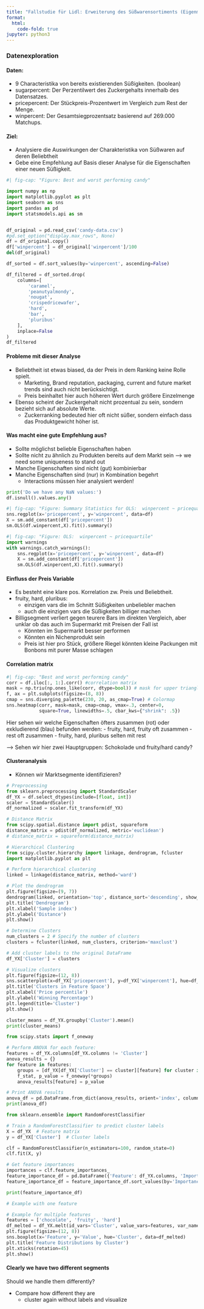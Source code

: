 ```yaml
---
title: "Fallstudie für Lidl: Erweiterung des Süßwarensortiments (Eigenmarke)"
format:
  html:
    code-fold: true
jupyter: python3
---
```


### Datenexploration

#### Daten:

- 9 Characteristika von bereits existierenden Süßigkeiten. (boolean)
- sugarpercent: Der Perzentilwert des Zuckergehalts innerhalb des Datensatzes.
- pricepercent: Der Stückpreis-Prozentwert im Vergleich zum Rest der Menge.
- winpercent: Der Gesamtsiegprozentsatz basierend auf 269.000 Matchups.

#### Ziel:

- Analysiere die Auswirkungen der Charakteristika von Süßwaren auf deren Beliebtheit
- Gebe eine Empfehlung auf Basis dieser Analyse für die Eigenschaften einer neuen Süßigkeit.


```python
#| fig-cap: "Figure: Best and worst performing candy"

import numpy as np
import matplotlib.pyplot as plt
import seaborn as sns
import pandas as pd
import statsmodels.api as sm


df_original = pd.read_csv('candy-data.csv')
#pd.set_option("display.max_rows", None)
df = df_original.copy()
df['winpercent'] = df_original['winpercent']/100
del(df_original)

df_sorted = df.sort_values(by='winpercent', ascending=False)

df_filtered = df_sorted.drop(
    columns=[
        'caramel', 
        'peanutyalmondy', 
        'nougat', 
        'crispedricewafer', 
        'hard', 
        'bar', 
        'pluribus'
    ], 
    inplace=False
)
df_filtered
```

#### Probleme mit dieser Analyse
- Beliebtheit ist etwas biased, da der Preis in dem Ranking keine Rolle spielt.
  - Marketing, Brand reputation, packaging, current and future market trends sind auch nicht berücksichtigt.
  - Preis beinhaltet hier auch höheren Wert durch größere Einzelmenge
- Ebenso scheint der Zuckergehalt nicht prozentual zu sein, sondern bezieht sich auf absolute Werte.
  - Zuckerranking bedeuted hier oft nicht süßer, sondern einfach dass das Produktgewicht höher ist.

#### Was macht eine gute Empfehlung aus?
- Sollte möglichst belieble Eigenschaften haben
- Sollte nicht zu ähnlich zu Produkten bereits auf dem Markt sein --> we need some uniqueness to stand out
- Manche Eigenschaften sind nicht (gut) kombinierbar
- Manche Eigenschaften sind (nur) in Kombination begehrt
  - Interactions müssen hier analysiert werden!


```python
print('Do we have any NaN values:')
df.isnull().values.any()
```

```python
#| fig-cap: "Figure: Summary Statistics for OLS:  winpercent ~ pricequartile"
sns.regplot(x='pricepercent', y='winpercent', data=df)
X = sm.add_constant(df['pricepercent'])
sm.OLS(df.winpercent,X).fit().summary()
```

```python
#| fig-cap: "Figure: OLS:  winpercent ~ pricequartile"
import warnings
with warnings.catch_warnings():
    sns.regplot(x='pricepercent', y='winpercent', data=df)
    X = sm.add_constant(df['pricepercent'])
    sm.OLS(df.winpercent,X).fit().summary()
```

#### Einfluss der Preis Variable

- Es besteht eine klare pos. Korrelation zw. Preis und Beliebtheit.
- fruity, hard, pluribus:
  - einzigen vars die im Schnitt Süßigkeiten unbeliebler machen
  - auch die einzigen vars die Süßigkeiten billiger machen
- Billigsegment verliert gegen teurere Bars im direkten Vergleich, aber unklar ob das auch im Supermarkt mit Preisen der Fall ist
  - Könnten im Supermarkt besser performen
  - Könnten ein Nichenprodukt sein
  - Preis ist hier pro Stück, größere Riegel könnten kleine Packungen mit Bonbons mit purer Masse schlagen


#### Correlation matrix

```python
#| fig-cap: "Best and worst performing candy"
corr = df.iloc[:, 1:].corr() #correlation matrix
mask = np.triu(np.ones_like(corr, dtype=bool)) # mask for upper triangle
f, ax = plt.subplots(figsize=(8, 8))
cmap = sns.diverging_palette(230, 20, as_cmap=True) # Colormap
sns.heatmap(corr, mask=mask, cmap=cmap, vmax=.3, center=0,
            square=True, linewidths=.5, cbar_kws={"shrink": .5})
```

Hier sehen wir welche Eigenschaften öfters zusammen (rot) oder exkludierend (blau) befunden werden:
- fruity, hard, fruity oft zusammen
- rest oft zusammen
- fruity, hard, pluribus selten mit rest

--> Sehen wir hier zwei Hauptgruppen: Schokolade und fruity/hard candy?

#### Clusteranalysis

- Können wir Marktsegmente identifizieren?

```python
# Preprocessing
from sklearn.preprocessing import StandardScaler
df_YX = df.select_dtypes(include=[float, int])
scaler = StandardScaler()
df_normalized = scaler.fit_transform(df_YX)

# Distance Matrix
from scipy.spatial.distance import pdist, squareform
distance_matrix = pdist(df_normalized, metric='euclidean')
# distance_matrix = squareform(distance_matrix)

# Hierarchical Clustering
from scipy.cluster.hierarchy import linkage, dendrogram, fcluster
import matplotlib.pyplot as plt

# Perform hierarchical clustering
linked = linkage(distance_matrix, method='ward')

# Plot the dendrogram
plt.figure(figsize=(9, 7))
dendrogram(linked, orientation='top', distance_sort='descending', show_leaf_counts=True)
plt.title('Dendrogram')
plt.xlabel('Sample index')
plt.ylabel('Distance')
plt.show()

# Determine Clusters
num_clusters = 2 # Specify the number of clusters
clusters = fcluster(linked, num_clusters, criterion='maxclust')

# Add cluster labels to the original DataFrame
df_YX['Cluster'] = clusters

# Visualize clusters
plt.figure(figsize=(12, 8))
sns.scatterplot(x=df_YX['pricepercent'], y=df_YX['winpercent'], hue=df_YX['Cluster'], palette='viridis')
plt.title('Clusters in Feature Space')
plt.xlabel('Price percentile')
plt.ylabel('Winning Percentage')
plt.legend(title='Cluster')
plt.show()

cluster_means = df_YX.groupby('Cluster').mean()
print(cluster_means)

from scipy.stats import f_oneway

# Perform ANOVA for each feature:
features = df_YX.columns[df_YX.columns != 'Cluster']
anova_results = {}
for feature in features:
    groups = [df_YX[df_YX['Cluster'] == cluster][feature] for cluster in df_YX['Cluster'].unique()]
    f_stat, p_value = f_oneway(*groups)
    anova_results[feature] = p_value

# Print ANOVA results
anova_df = pd.DataFrame.from_dict(anova_results, orient='index', columns=['p-value'])
print(anova_df)

from sklearn.ensemble import RandomForestClassifier

# Train a RandomForestClassifier to predict cluster labels
X = df_YX  # Feature matrix
y = df_YX['Cluster']  # Cluster labels

clf = RandomForestClassifier(n_estimators=100, random_state=0)
clf.fit(X, y)

# Get feature importances
importances = clf.feature_importances_
feature_importance_df = pd.DataFrame({'Feature': df_YX.columns, 'Importance': importances})
feature_importance_df = feature_importance_df.sort_values(by='Importance', ascending=False)

print(feature_importance_df)
```


```python
# Example with one feature

# Example for multiple features
features = ['chocolate', 'fruity', 'hard']
df_melted = df_YX.melt(id_vars='Cluster', value_vars=features, var_name='Feature', value_name='Value')
plt.figure(figsize=(12, 8))
sns.boxplot(x='Feature', y='Value', hue='Cluster', data=df_melted)
plt.title('Feature Distributions by Cluster')
plt.xticks(rotation=45)
plt.show()
```

#### Clearly we have two different segments

Should we handle them differently?

- Compare how different they are
  - cluster again without labels and visualize
